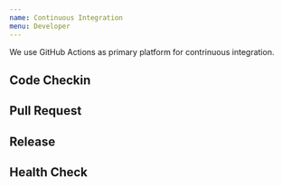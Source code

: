 ```yaml
---
name: Continuous Integration
menu: Developer
---
```


We use GitHub Actions as primary platform for contrinuous integration.

## Code Checkin

## Pull Request

## Release

## Health Check